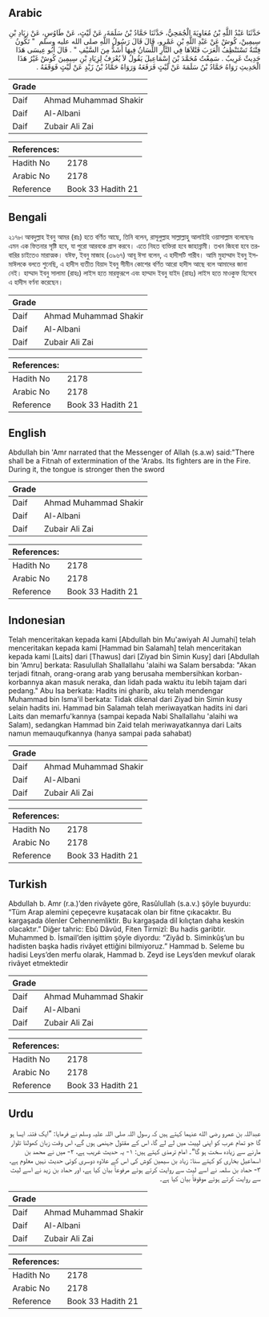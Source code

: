 ## Arabic


<div dir="rtl" lang="ar" style={{fontSize:'larger',backgroundColor:'#f8f9fa',padding:20}}>
حَدَّثَنَا عَبْدُ اللَّهِ بْنُ مُعَاوِيَةَ الْجُمَحِيُّ، حَدَّثَنَا حَمَّادُ بْنُ سَلَمَةَ، عَنْ لَيْثٍ، عَنْ طَاوُسٍ، عَنْ زِيَادِ بْنِ سِيمِينْ، كُوشْ عَنْ عَبْدِ اللَّهِ بْنِ عَمْرٍو، قَالَ قَالَ رَسُولُ اللَّهِ صلى الله عليه وسلم ‏ "‏ تَكُونُ فِتْنَةٌ تَسْتَنْظِفُ الْعَرَبَ قَتْلاَهَا فِي النَّارِ اللِّسَانُ فِيهَا أَشَدُّ مِنَ السَّيْفِ ‏"‏ ‏.‏ قَالَ أَبُو عِيسَى هَذَا حَدِيثٌ غَرِيبٌ ‏.‏ سَمِعْتُ مُحَمَّدَ بْنَ إِسْمَاعِيلَ يَقُولُ لاَ يُعْرَفُ لِزِيَادِ بْنِ سِيمِينَ كُوشْ غَيْرُ هَذَا الْحَدِيثِ رَوَاهُ حَمَّادُ بْنُ سَلَمَةَ عَنْ لَيْثٍ فَرَفَعَهُ وَرَوَاهُ حَمَّادُ بْنُ زَيْدٍ عَنْ لَيْثٍ فَوَقَفَهُ ‏.‏
</div>
<div style={{backgroundColor:'#f8f9fa',padding:20, marginBottom: 10}}><table> <thead> <tr> <th>Grade</th> <th></th> </tr> </thead> <tbody> <tr><td>Daif</td><td>Ahmad Muhammad Shakir</td></tr><tr><td>Daif</td><td>Al-Albani</td></tr><tr><td>Daif</td><td>Zubair Ali Zai</td></tr></tbody></table><table> <thead> <tr> <th>References:</th> <th></th> </tr> </thead> <tbody><tr><td>Hadith No</td><td>2178</td></tr><tr><td>Arabic No</td><td>2178</td></tr><tr><td>Reference</td><td>Book 33 Hadith 21</td></tr></tbody></table></div>

## Bengali


<div dir="ltr" lang="bn" style={{fontSize:'larger',backgroundColor:'#f8f9fa',padding:20}}>
২১৭৮৷ আবদুল্লাহ ইবনু আমর (রাঃ) হতে বর্ণিত আছে, তিনি বলেন, রাসূলুল্লাহ সাল্লাল্লাহু আলাইহি ওয়াসাল্লাম বলেছেনঃ এমন এক ফিতনার সৃষ্টি হবে, যা পুরো আরবকে গ্রাস করবে। এতে নিহত ব্যক্তিরা হবে জাহান্নামী। তখন জিহবা হবে তরবারির চাইতেও মারাত্মক। যঈফ, ইবনু মাজাহ (৩৯৬৭) আবূ ঈসা বলেন, এ হাদীসটি গারীব। আমি মুহাম্মাদ ইবনু ইসমাঈলকে বলতে শুনেছি, এ হাদীস ব্যতীত যিয়াদ ইবনু সীমীন কোশের বর্ণিত আরো হাদীস আছে বলে আমাদের জানা নেই। হাম্মাদ ইবনু সালামা (রাহঃ) লাইস হতে মারফুরূপে এবং হাম্মাদ ইবনু যাইদ (রাহঃ) লাইস হতে মাওকুফ হিসেবে এ হাদীস বর্ণনা করেছেন।
</div>
<div style={{backgroundColor:'#f8f9fa',padding:20, marginBottom: 10}}><table> <thead> <tr> <th>Grade</th> <th></th> </tr> </thead> <tbody> <tr><td>Daif</td><td>Ahmad Muhammad Shakir</td></tr><tr><td>Daif</td><td>Al-Albani</td></tr><tr><td>Daif</td><td>Zubair Ali Zai</td></tr></tbody></table><table> <thead> <tr> <th>References:</th> <th></th> </tr> </thead> <tbody><tr><td>Hadith No</td><td>2178</td></tr><tr><td>Arabic No</td><td>2178</td></tr><tr><td>Reference</td><td>Book 33 Hadith 21</td></tr></tbody></table></div>

## English


<div dir="ltr" lang="en" style={{fontSize:'larger',backgroundColor:'#f8f9fa',padding:20}}>
Abdullah bin 'Amr narrated that the Messenger of Allah (s.a.w) said:"There shall be a Fitnah of extermination of the 'Arabs. Its fighters are in the Fire. During it, the tongue is stronger then the sword
</div>
<div style={{backgroundColor:'#f8f9fa',padding:20, marginBottom: 10}}><table> <thead> <tr> <th>Grade</th> <th></th> </tr> </thead> <tbody> <tr><td>Daif</td><td>Ahmad Muhammad Shakir</td></tr><tr><td>Daif</td><td>Al-Albani</td></tr><tr><td>Daif</td><td>Zubair Ali Zai</td></tr></tbody></table><table> <thead> <tr> <th>References:</th> <th></th> </tr> </thead> <tbody><tr><td>Hadith No</td><td>2178</td></tr><tr><td>Arabic No</td><td>2178</td></tr><tr><td>Reference</td><td>Book 33 Hadith 21</td></tr></tbody></table></div>

## Indonesian


<div dir="ltr" lang="id" style={{fontSize:'larger',backgroundColor:'#f8f9fa',padding:20}}>
Telah menceritakan kepada kami [Abdullah bin Mu'awiyah Al Jumahi] telah menceritakan kepada kami [Hammad bin Salamah] telah menceritakan kepada kami [Laits] dari [Thawus] dari [Ziyad bin Simin Kusy] dari [Abdullah bin 'Amru] berkata: Rasulullah Shallallahu 'alaihi wa Salam bersabda: "Akan terjadi fitnah, orang-orang arab yang berusaha membersihkan korban-korbannya akan masuk neraka, dan lidah pada waktu itu lebih tajam dari pedang." Abu Isa berkata: Hadits ini gharib, aku telah mendengar Muhammad bin Isma'il berkata: Tidak dikenal dari Ziyad bin Simin kusy selain hadits ini. Hammad bin Salamah telah meriwayatkan hadits ini dari Laits dan memarfu'kannya (sampai kepada Nabi Shallallahu 'alaihi wa Salam), sedangkan Hammad bin Zaid telah meriwayatkannya dari Laits namun memauqufkannya (hanya sampai pada sahabat)
</div>
<div style={{backgroundColor:'#f8f9fa',padding:20, marginBottom: 10}}><table> <thead> <tr> <th>Grade</th> <th></th> </tr> </thead> <tbody> <tr><td>Daif</td><td>Ahmad Muhammad Shakir</td></tr><tr><td>Daif</td><td>Al-Albani</td></tr><tr><td>Daif</td><td>Zubair Ali Zai</td></tr></tbody></table><table> <thead> <tr> <th>References:</th> <th></th> </tr> </thead> <tbody><tr><td>Hadith No</td><td>2178</td></tr><tr><td>Arabic No</td><td>2178</td></tr><tr><td>Reference</td><td>Book 33 Hadith 21</td></tr></tbody></table></div>

## Turkish


<div dir="ltr" lang="tr" style={{fontSize:'larger',backgroundColor:'#f8f9fa',padding:20}}>
Abdullah b. Amr (r.a.)’den rivâyete göre, Rasûlullah (s.a.v.) şöyle buyurdu: “Tüm Arap alemini çepeçevre kuşatacak olan bir fitne çıkacaktır. Bu kargaşada ölenler Cehennemliktir. Bu kargaşada dil kılıçtan daha keskin olacaktır.” Diğer tahric: Ebû Dâvûd, Fiten Tirmizî: Bu hadis garibtir. Muhammed b. İsmail’den işittim şöyle diyordu: “Ziyâd b. Siminkûş’un bu hadisten başka hadis rivâyet ettiğini bilmiyoruz.” Hammad b. Seleme bu hadisi Leys’den merfu olarak, Hammad b. Zeyd ise Leys’den mevkuf olarak rivâyet etmektedir
</div>
<div style={{backgroundColor:'#f8f9fa',padding:20, marginBottom: 10}}><table> <thead> <tr> <th>Grade</th> <th></th> </tr> </thead> <tbody> <tr><td>Daif</td><td>Ahmad Muhammad Shakir</td></tr><tr><td>Daif</td><td>Al-Albani</td></tr><tr><td>Daif</td><td>Zubair Ali Zai</td></tr></tbody></table><table> <thead> <tr> <th>References:</th> <th></th> </tr> </thead> <tbody><tr><td>Hadith No</td><td>2178</td></tr><tr><td>Arabic No</td><td>2178</td></tr><tr><td>Reference</td><td>Book 33 Hadith 21</td></tr></tbody></table></div>

## Urdu


<div dir="rtl" lang="ur" style={{fontSize:'larger',backgroundColor:'#f8f9fa',padding:20}}>
عبداللہ بن عمرو رضی الله عنہما کہتے ہیں کہ رسول اللہ صلی اللہ علیہ وسلم نے فرمایا: ”ایک فتنہ ایسا ہو گا جو تمام عرب کو اپنی لپیٹ میں لے لے گا، اس کے مقتول جہنمی ہوں گے، اس وقت زبان کھولنا تلوار مارنے سے زیادہ سخت ہو گا“۔ امام ترمذی کہتے ہیں: ۱- یہ حدیث غریب ہے، ۲- میں نے محمد بن اسماعیل بخاری کو کہتے سنا: زیاد بن سیمین کوش کی اس کے علاوہ دوسری کوئی حدیث نہیں معلوم ہے، ۳- حماد بن سلمہ نے اسے لیث سے روایت کرتے ہوئے مرفوعاً بیان کیا ہے، اور حماد بن زید نے اسے لیث سے روایت کرتے ہوئے موقوفاً بیان کیا ہے۔
</div>
<div style={{backgroundColor:'#f8f9fa',padding:20, marginBottom: 10}}><table> <thead> <tr> <th>Grade</th> <th></th> </tr> </thead> <tbody> <tr><td>Daif</td><td>Ahmad Muhammad Shakir</td></tr><tr><td>Daif</td><td>Al-Albani</td></tr><tr><td>Daif</td><td>Zubair Ali Zai</td></tr></tbody></table><table> <thead> <tr> <th>References:</th> <th></th> </tr> </thead> <tbody><tr><td>Hadith No</td><td>2178</td></tr><tr><td>Arabic No</td><td>2178</td></tr><tr><td>Reference</td><td>Book 33 Hadith 21</td></tr></tbody></table></div>